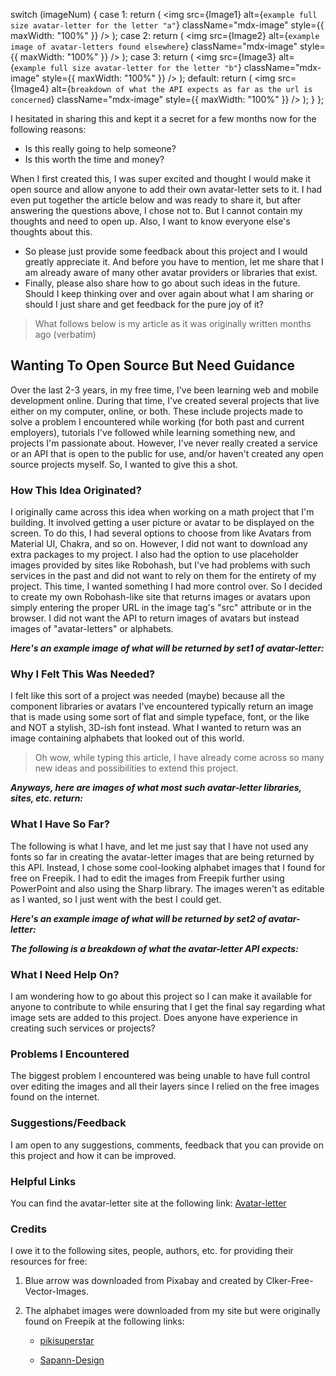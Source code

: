 
  switch (imageNum) {
    case 1:
      return (
        <img
          src={Image1}
          alt={`example full size avatar-letter for the letter "a"`}
          className="mdx-image"
          style={{ maxWidth: "100%" }}
        />
      );
    case 2:
      return (
        <img
          src={Image2}
          alt={`example image of avatar-letters found elsewhere`}
          className="mdx-image"
          style={{ maxWidth: "100%" }}
        />
      );
    case 3:
      return (
        <img
          src={Image3}
          alt={`example full size avatar-letter for the letter "b"`}
          className="mdx-image"
          style={{ maxWidth: "100%" }}
        />
      );
    default:
      return (
        <img
          src={Image4}
          alt={`breakdown of what the API expects as far as the url is concerned`}
          className="mdx-image"
          style={{ maxWidth: "100%" }}
        />
      );
  }
};

I hesitated in sharing this and kept it a secret for a few months now for the following reasons:

- Is this really going to help someone?
- Is this worth the time and money?

When I first created this, I was super excited and thought I would make it open source and allow anyone to add their own avatar-letter sets to it. I had even put together the article below and was ready to share it, but after answering the questions above, I chose not to. But I cannot contain my thoughts and need to open up. Also, I want to know everyone else's thoughts about this.

- So please just provide some feedback about this project and I would greatly appreciate it. And before you have to mention, let me share that I am already aware of many other avatar providers or libraries that exist.
- Finally, please also share how to go about such ideas in the future. Should I keep thinking over and over again about what I am sharing or should I just share and get feedback for the pure joy of it?

> What follows below is my article as it was originally written months ago (verbatim)

## Wanting To Open Source But Need Guidance

Over the last 2-3 years, in my free time, I've been learning web and mobile development online. During that time, I've created several projects that live either on my computer, online, or both. These include projects made to solve a problem I encountered while working (for both past and current employers), tutorials I've followed while learning something new, and projects I'm passionate about. However, I've never really created a service or an API that is open to the public for use, and/or haven't created any open source projects myself. So, I wanted to give this a shot.

### How This Idea Originated?

I originally came across this idea when working on a math project that I'm building. It involved getting a user picture or avatar to be displayed on the screen. To do this, I had several options to choose from like Avatars from Material UI, Chakra, and so on. However, I did not want to download any extra packages to my project. I also had the option to use placeholder images provided by sites like Robohash, but I've had problems with such services in the past and did not want to rely on them for the entirety of my project. This time, I wanted something I had more control over. So I decided to create my own Robohash-like site that returns images or avatars upon simply entering the proper URL in the image tag's "src" attribute or in the browser. I did not want the API to return images of avatars but instead images of "avatar-letters" or alphabets.

**_Here's an example image of what will be returned by set1 of avatar-letter:_**

<MultiJsxContainer imageNum={1} />

### Why I Felt This Was Needed?

I felt like this sort of a project was needed (maybe) because all the component libraries or avatars I've encountered typically return an image that is made using some sort of flat and simple typeface, font, or the like and NOT a stylish, 3D-ish font instead. What I wanted to return was an image containing alphabets that looked out of this world.

> Oh wow, while typing this article, I have already come across so many new ideas and possibilities to extend this project.

**_Anyways, here are images of what most such avatar-letter libraries, sites, etc. return:_**

<MultiJsxContainer imageNum={2} />

### What I Have So Far?

The following is what I have, and let me just say that I have not used any fonts so far in creating the avatar-letter images that are being returned by this API. Instead, I chose some cool-looking alphabet images that I found for free on Freepik. I had to edit the images from Freepik further using PowerPoint and also using the Sharp library. The images weren't as editable as I wanted, so I just went with the best I could get.

**_Here's an example image of what will be returned by set2 of avatar-letter:_**

<MultiJsxContainer imageNum={3} />

**_The following is a breakdown of what the avatar-letter API expects:_**

<MultiJsxContainer />

### What I Need Help On?

I am wondering how to go about this project so I can make it available for anyone to contribute to while ensuring that I get the final say regarding what image sets are added to this project. Does anyone have experience in creating such services or projects?

### Problems I Encountered

The biggest problem I encountered was being unable to have full control over editing the images and all their layers since I relied on the free images found on the internet.

### Suggestions/Feedback

I am open to any suggestions, comments, feedback that you can provide on this project and how it can be improved.

### Helpful Links

You can find the avatar-letter site at the following link:
[Avatar-letter](https://avatar-letter.netlify.app/)

### Credits

I owe it to the following sites, people, authors, etc. for providing their resources for free:

1. Blue arrow was downloaded from Pixabay and created by Clker-Free-Vector-Images.

2. The alphabet images were downloaded from my site but were originally found on Freepik at the following links:

   - [pikisuperstar](https://www.freepik.com/free-vector/colorful-alphabet_958008.htm)

   - [Sapann-Design](https://www.freepik.com/free-vector/hand-drawn-colorful-alphabet_2920859.htm)
